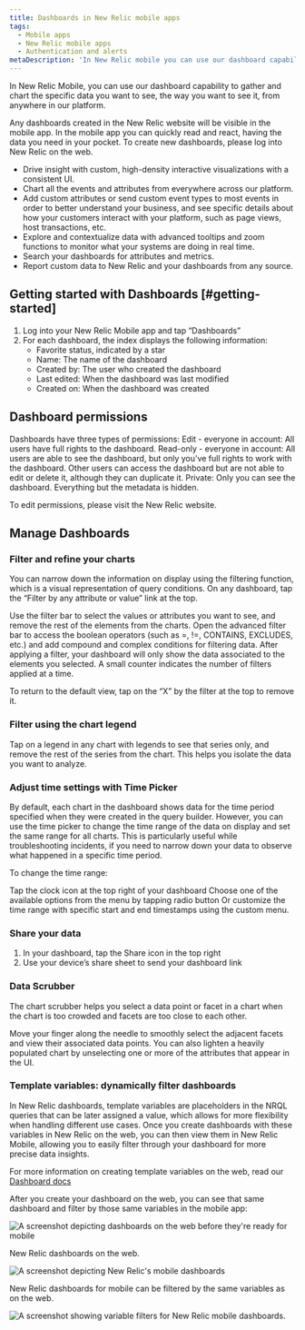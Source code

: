 ```yaml
---
title: Dashboards in New Relic mobile apps
tags:
  - Mobile apps
  - New Relic mobile apps
  - Authentication and alerts
metaDescription: 'In New Relic mobile you can use our dashboard capability to gather and chart the specific data you want to see, the way you want to see it, from anywhere in our platform.'
---
```





In New Relic Mobile, you can use our dashboard capability to gather and chart the specific data you want to see, the way you want to see it, from anywhere in our platform.

Any dashboards created in the New Relic website will be visible in the mobile app. In the mobile app you can quickly read and react, having the data you need in your pocket. To create new dashboards, please log into New Relic on the web.

* Drive insight with custom, high-density interactive visualizations with a consistent UI.
* Chart all the events and attributes from everywhere across our platform. 
* Add custom attributes or send custom event types to most events in order to better understand your business, and see specific details about how your customers interact with your platform, such as page views, host transactions, etc.
* Explore and contextualize data with advanced tooltips and zoom functions to monitor what your systems are doing in real time.
* Search your dashboards for attributes and metrics.
* Report custom data to New Relic and your dashboards from any source.

## Getting started with Dashboards [#getting-started]

1. Log into your New Relic Mobile app and tap “Dashboards”
2. For each dashboard, the index displays the following information:
    * Favorite status, indicated by a star
    * Name: The name of the dashboard
    * Created by: The user who created the dashboard
    * Last edited: When the dashboard was last modified
    * Created on: When the dashboard was created

## Dashboard permissions

Dashboards have three types of permissions:
Edit - everyone in account: All users have full rights to the dashboard.
Read-only - everyone in account: All users are able to see the dashboard, but only you've full rights to work with the dashboard. Other users can access the dashboard but are not able to edit or delete it, although they can duplicate it.
Private: Only you can see the dashboard. Everything but the metadata is hidden.

To edit permissions, please visit the New Relic website.

## Manage Dashboards

### Filter and refine your charts

You can narrow down the information on display using the filtering function, which is a visual representation of query conditions. On any dashboard, tap the “Filter by any attribute or value” link at the top.

Use the filter bar to select the values or attributes you want to see, and remove the rest of the elements from the charts.
Open the advanced filter bar to access the boolean operators (such as =, !=, CONTAINS, EXCLUDES, etc.) and add compound and complex conditions for filtering data.
After applying a filter, your dashboard will only show the data associated to the elements you selected. A small counter indicates the number of filters applied at a time.

To return to the default view, tap on the “X” by the filter at the top to remove it.

### Filter using the chart legend

Tap on a legend in any chart with legends to see that series only, and remove the rest of the series from the chart. This helps you isolate the data you want to analyze.

### Adjust time settings with **Time Picker**

By default, each chart in the dashboard shows data for the time period specified when they were created in the query builder. However, you can use the time picker to change the time range of the data on display and set the same range for all charts. This is particularly useful while troubleshooting incidents, if you need to narrow down your data to observe what happened in a specific time period.

To change the time range:

Tap the clock icon at the top right of your dashboard
Choose one of the available options from the menu by tapping radio button
Or customize the time range with specific start and end timestamps using the custom menu.

### Share your data

1. In your dashboard, tap the Share icon in the top right
2. Use your device’s share sheet to send your dashboard link

### Data Scrubber

The chart scrubber helps you select a data point or facet in a chart when the chart is too crowded and facets are too close to each other.

Move your finger along the needle to smoothly select the adjacent facets and view their associated data points. You can also lighten a heavily populated chart by unselecting one or more of the attributes that appear in the UI.

### Template variables: dynamically filter dashboards

In New Relic dashboards, template variables are placeholders in the NRQL queries that can be later assigned a value, which allows for more flexibility when handling different use cases. Once you create dashboards with these variables in New Relic on the web, you can then view them in New Relic Mobile, allowing you to easily filter through your dashboard for more precise data insights.

For more information on creating template variables on the web, read our [Dashboard docs](/docs/query-your-data/explore-query-data/dashboards/dashboard-template-variables/) 

After you create your dashboard on the web, you can see that same dashboard and filter by those same variables in the mobile app:

<img
    title="Web view of dashboards"
    alt="A screenshot depicting dashboards on the web before they're ready for mobile"
    src={dashboardsDashboardstoPrepareforMobile}
/>

<figcaption>
New Relic dashboards on the web.
</figcaption>

<img
    title="New Relic mobile dashboards"
    alt="A screenshot depicting New Relic's mobile dashboards"
    src={dashboardsMobileDashboards}
/>

<figcaption>
New Relic dashboards for mobile can be filtered by the same variables as on the web.
</figcaption>

<img
    title="mobile dashboards filtered by variable"
    alt="A screenshot showing variable filters for New Relic mobile dashboards."
    src={dashboardsFilterMobileDashboardsbyVariable}
/>

